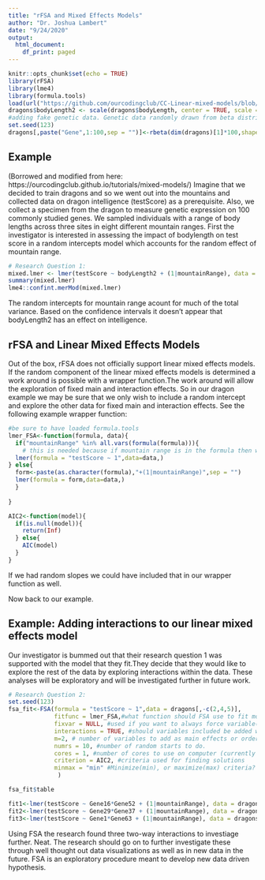 ---
title: "rFSA and Mixed Effects Models"
author: "Dr. Joshua Lambert"
date: "9/24/2020"
output:
  html_document:
    df_print: paged
---

```{r setup, include=FALSE}
knitr::opts_chunk$set(echo = TRUE)
library(rFSA)
library(lme4)
library(formula.tools)
load(url("https://github.com/ourcodingclub/CC-Linear-mixed-models/blob/master/dragons.RData?raw=true"))
dragons$bodyLength2 <- scale(dragons$bodyLength, center = TRUE, scale = TRUE)
#adding fake genetic data. Genetic data randomly drawn from beta distribution with alpha=1 and beta=5.
set.seed(123)
dragons[,paste("Gene",1:100,sep = "")]<-rbeta(dim(dragons)[1]*100,shape1 = 1,shape2 = 5)
```
## Example
(Borrowed and modified from here: https://ourcodingclub.github.io/tutorials/mixed-models/) Imagine that we decided to train dragons and so we went out into the mountains and collected data on dragon intelligence (testScore) as a prerequisite. Also, we collect a specimen from the dragon to measure genetic expression on 100 commonly studied genes. We sampled individuals with a range of body lengths across three sites in eight different mountain ranges. First the investigator is interested in assessing the impact of bodylength on test score in a random intercepts model which accounts for the random effect of mountain range.
```{r}
# Research Question 1:
mixed.lmer <- lmer(testScore ~ bodyLength2 + (1|mountainRange), data = dragons)
summary(mixed.lmer)
lme4::confint.merMod(mixed.lmer)
```
The random intercepts for mountain range acount for much of the total variance. Based on the confidence intervals it doesn't appear that bodyLength2 has an effect on intelligence.

## rFSA and Linear Mixed Effects Models

Out of the box, rFSA does not officially support linear mixed effects models. If the random component of the linear mixed effects models is determined a work around is possible with a wrapper function.The work around will allow the exploration of fixed main and interaction effects. So in our dragon example we may be sure that we only wish to include a random intercept and explore the other data for fixed main and interaction effects. See the following example wrapper function:

```{r}
#be sure to have loaded formula.tools
lmer_FSA<-function(formula, data){
  if("mountainRange" %in% all.vars(formula(formula))){ 
    # this is needed because if mountain range is in the formula then we technically don't want to use it.
  lmer(formula = "testScore ~ 1",data=data,)
} else{
  form<-paste(as.character(formula),"+(1|mountainRange)",sep = "")
  lmer(formula = form,data=data,)
  }
 
}

AIC2<-function(model){
  if(is.null(model)){
    return(Inf)
  } else{
    AIC(model)
  }
}
```

If we had random slopes we could have included that in our wrapper function as well.

Now back to our example.

## Example: Adding interactions to our linear mixed effects model
Our investigator is bummed out that their research question 1 was supported with the model that they fit.They decide that they would like to explore the rest of the data by exploring interactions within the data. These analyses will be exploratory and will be investigated further in future work.
```{r}
# Research Question 2:
set.seed(123)
fsa_fit<-FSA(formula = "testScore ~ 1",data = dragons[,-c(2,4,5)],
             fitfunc = lmer_FSA,#what function should FSA use to fit models? lm, glm, or some wrapper function?
             fixvar = NULL, #used if you want to always force variable(s) in the model
             interactions = TRUE, #should variables included be added with a + between or *. whether they will be treated as interaction or main effects
             m=2, # number of variables to add as main effects or order of interaction to explore (if intearctions=TRUE)
             numrs = 10, #number of random starts to do.
             cores = 1, #number of cores to use on computer (currently only works on linux and mac)
             criterion = AIC2, #criteria used for finding solutions
             minmax = "min" #Minimize(min), or maximize(max) criteria? 
              )

fsa_fit$table

fit1<-lmer(testScore ~ Gene16*Gene52 + (1|mountainRange), data = dragons); AIC2(fit1) #matches with fsa_fit table
fit2<-lmer(testScore ~ Gene29*Gene37 + (1|mountainRange), data = dragons); AIC2(fit2) #matches with fsa_fit table
fit3<-lmer(testScore ~ Gene1*Gene63 + (1|mountainRange), data = dragons); AIC2(fit3)  #matches with fsa_fit table
```

Using FSA the research found three two-way interactions to investiage further. Neat. The research should go on to further investigate these through well thought out data visualizations as well as in new data in the future. FSA is an exploratory procedure meant to develop new data driven hypothesis. 




